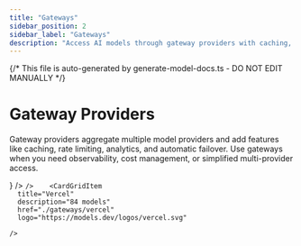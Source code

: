 ```yaml
---
title: "Gateways"
sidebar_position: 2
sidebar_label: "Gateways"
description: "Access AI models through gateway providers with caching, rate limiting, and analytics."
---
```


{/* This file is auto-generated by generate-model-docs.ts - DO NOT EDIT MANUALLY */}


# Gateway Providers

Gateway providers aggregate multiple model providers and add features like caching, rate limiting, analytics, and automatic failover. Use gateways when you need observability, cost management, or simplified multi-provider access.

<CardGrid>
    <CardGridItem
      title="Netlify"
      description="34 models"
      href="./gateways/netlify"
      logo={<NetlifyLogo />}
    />    <CardGridItem
      title="OpenRouter"
      description="116 models"
      href="./gateways/openrouter"
      logo="https://models.dev/logos/openrouter.svg"
      
    />    <CardGridItem
      title="Vercel"
      description="84 models"
      href="./gateways/vercel"
      logo="https://models.dev/logos/vercel.svg"
      
    />
</CardGrid>